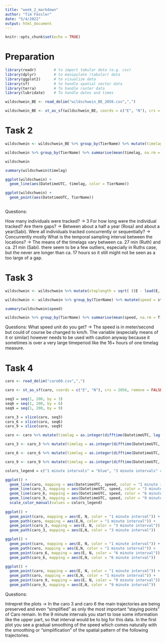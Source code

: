 ```yaml
---
title: "week_2_markdown"
author: "Tim Fässler"
date: "5/4/2022"
output: html_document
---
```


```r
knitr::opts_chunk$set(echo = TRUE)
```

# Preparation

```r
library(readr)        # to import tabular data (e.g. csv)
library(dplyr)        # to manipulate (tabular) data
library(ggplot2)      # to visualize data
library(sf)           # to handle spatial vector data
library(terra)        # To handle raster data
library(lubridate)    # To handle dates and times

wildschwein_BE <- read_delim("wildschwein_BE_2056.csv",",") 

wildschwein_BE <- st_as_sf(wildschwein_BE, coords = c("E", "N"), crs = 2056, remove = FALSE)
```

# Task 2

```r

wildschwein <- wildschwein_BE %>% group_by(TierName) %>% mutate(timelag = as.integer(difftime(DatetimeUTC, lag(DatetimeUTC), units = "secs" )))

wildschwein %>% group_by(TierName) %>% summarise(mean(timelag, na.rm = TRUE))

wildschwein

summary(wildschwein$timelag)

ggplot(wildschwein) +
  geom_line(aes(DatetimeUTC, timelag, color = TierName))

ggplot(wildschwein) +
  geom_point(aes(DatetimeUTC, TierName))
  

```
Questions:

How many individuals were tracked? -> 3
For how long were the individual tracked? Are there gaps? -> Between about a half a year (Rosa) and about a year(Sabi).
Were all individuals tracked concurrently or sequentially? -> Concurrently mostly
What is the temporal sampling interval between the locations? -> The means of the timelags vary between ca. 27 min (Ruth) and ca. 21 min (Sabi). there seem to be a few outliers, especially in Ruths case, but the never are longer than ca. 17 hours so it still might not be seen as a too large of a gap.


# Task 3

```r
wildschwein <- wildschwein %>% mutate(steplength = sqrt( ((E - lead(E, 1))^2) + ((N - lead(N, 1))^2) ))

wildschwein <- wildschwein %>% group_by(TierName) %>% mutate(speed = steplength/lead(timelag))

summary(wildschwein$speed)

wildschwein %>% group_by(TierName) %>% summarise(mean(speed, na.rm = T))
```
Questions: 
What speed unit do you get? -> The speed is in meter/second but could of course be changed to km/h. The variable (especially means of it or similar) however needs to be used with caution anyway because it sometimes is over a very large timeperiod like the 16+ hours of one timelag measure.

# Task 4

```r
caro <- read_delim("caro60.csv",",") 

caro <- st_as_sf(caro, coords = c("E", "N"), crs = 2056, remove = FALSE)

seq3 = seq(1, 200, by = 3)
seq6 = seq(1, 200, by = 6)
seq9 = seq(1, 200, by = 9)

caro_3 = slice(caro, seq3)
caro_6 = slice(caro, seq6)
caro_9 = slice(caro, seq9)

caro <- caro %>% mutate(timelag = as.integer(difftime(DatetimeUTC, lag(DatetimeUTC), units = "secs"))) %>% mutate(steplength = sqrt( ((E - lead(E, 1))^2) + ((N - lead(N, 1))^2) ) ) %>% mutate(speed = steplength/lead(timelag))

caro_3 <- caro_3 %>% mutate(timelag = as.integer(difftime(DatetimeUTC, lag(DatetimeUTC), units = "secs"))) %>% mutate(steplength = sqrt( ((E - lead(E, 1))^2) + ((N - lead(N, 1))^2) ) ) %>% mutate(speed = steplength/lead(timelag))

caro_6 <- caro_6 %>% mutate(timelag = as.integer(difftime(DatetimeUTC, lag(DatetimeUTC), units = "secs"))) %>% mutate(steplength = sqrt( ((E - lead(E, 1))^2) + ((N - lead(N, 1))^2) ) ) %>% mutate(speed = steplength/lead(timelag))

caro_9 <- caro_9 %>% mutate(timelag = as.integer(difftime(DatetimeUTC, lag(DatetimeUTC), units = "secs"))) %>% mutate(steplength = sqrt( ((E - lead(E, 1))^2) + ((N - lead(N, 1))^2) ) ) %>% mutate(speed = steplength/lead(timelag))

colors_legend = c("1 minute intervals" = "blue", "3 minute intervals" = "green", "6 minute intervals" = "red", "9 minute intervals" = "yellow")

ggplot() +
  geom_line(caro, mapping = aes(DatetimeUTC, speed, color = "1 minute intervals")) +
  geom_line(caro_3, mapping = aes(DatetimeUTC, speed, color = "3 minute intervals")) +
  geom_line(caro_6, mapping = aes(DatetimeUTC, speed, color = "6 minute intervals")) +
  geom_line(caro_9, mapping = aes(DatetimeUTC, speed, color = "9 minute intervals")) +
  scale_color_manual(values = colors_legend)
  
ggplot() +
  geom_point(caro, mapping = aes(E, N, color = "1 minute interval")) +
  geom_path(caro, mapping = aes(E,N, color = "1 minute interval")) +
  geom_point(caro_3, mapping = aes(E, N, color = "3 minute interval")) +
  geom_path(caro_3, mapping = aes(E,N, color = "3 minute interval"))

ggplot() +
  geom_point(caro, mapping = aes(E, N, color = "1 minute interval")) +
  geom_path(caro, mapping = aes(E,N, color = "1 minute interval")) +
  geom_point(caro_6, mapping = aes(E, N, color = "6 minute interval")) +
  geom_path(caro_6, mapping = aes(E,N, color = "6 minute interval"))

ggplot() +
  geom_point(caro, mapping = aes(E, N, color = "1 minute interval")) +
  geom_path(caro, mapping = aes(E,N, color = "1 minute interval")) +
  geom_point(caro_9, mapping = aes(E, N, color = "9 minute interval")) +
  geom_path(caro_9, mapping = aes(E,N, color = "9 minute interval"))

```
Questions:

Intrepret the plots -> In the caro 3 and caro 6 the main trajectories are being preserved and even "simplified" as only the most important "staying points" of Caro remain. In the 9 minute intervals you start to lose some information like the upper part, so that interval would be to big for this data. In the first plot you see a gradual smoothing of the speed which comes naturally with the smoothing or "simplification" of the spatial pattern of the following trajectories.


